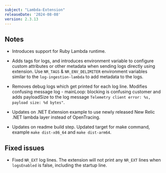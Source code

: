 ```yaml
---
subject: "Lambda-Extension"
releaseDate: '2024-08-08'
version: 2.3.13
---
```



## Notes

* Introduces support for Ruby Lambda runtime.

* Adds tags for logs, and introduces environment variable to configure custom attributes or other metadata when sending logs directly using extension. Use `NR_TAGS` & `NR_ENV_DELIMITER` environment variables similar to the `log-ingestion-lambda` to add metadata to the logs.

* Removes debug logs which get printed for each log line. Modifies confusing message log - mainLoop: blocking is confusing customer and adds payloadSize to the log message `Telemetry client error: %s, payload size: %d bytes"`.

* Updates on .NET Extension example to use newly released New Relic .NET lambda layer instead of OpenTracing.

* Updates on readme build step. Updated target for make command, example `make dist-x86_64` and `make dist-arm64`.

## Fixed issues

* Fixed `NR_EXT` log lines. The extension will not print any `NR_EXT` lines when `logsEnabled` is false, including the startup line.